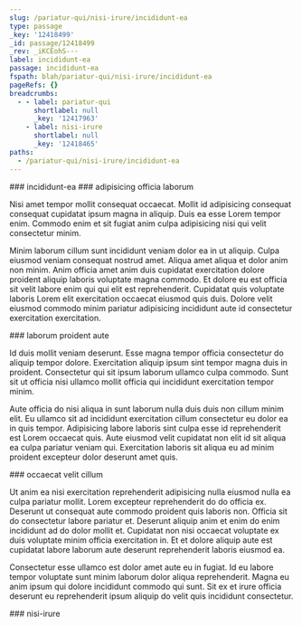```yaml
---
slug: /pariatur-qui/nisi-irure/incididunt-ea
type: passage
_key: '12418499'
_id: passage/12418499
_rev: _iKCEohS---
label: incididunt-ea
passage: incididunt-ea
fspath: blah/pariatur-qui/nisi-irure/incididunt-ea
pageRefs: {}
breadcrumbs:
  - - label: pariatur-qui
      shortlabel: null
      _key: '12417963'
    - label: nisi-irure
      shortlabel: null
      _key: '12418465'
paths:
  - /pariatur-qui/nisi-irure/incididunt-ea
---
```


<NuggetArea>
<Passage slug="/pariatur-qui/nisi-irure/incididunt-ea" type="passage" _key="12418499" _id="passage/12418499" _rev="_iKCEohS---" label="incididunt-ea" passage="incididunt-ea" fspath="blah/pariatur-qui/nisi-irure/incididunt-ea" paths="/pariatur-qui/nisi-irure/incididunt-ea">
<NuggetBody>
### incididunt-ea

</NuggetBody>
<Breadcrumbs>
<Crumbs>
<Crumb _key="12417963" label="pariatur-qui" /><Crumb _key="12418465" label="nisi-irure" />
</Crumbs>
</Breadcrumbs>
</Passage>

<NuggetsInbound>
</NuggetsInbound>
<NuggetsOutbound>
<Nugget direction="outbound" type="nugget" _key="230b25f3-2701-4a56-a816-689070bcb4d9" _id="nugget/230b25f3-2701-4a56-a816-689070bcb4d9" _rev="_iKCEohS--_" fspath="blah/pariatur-qui/nisi-irure/incididunt-ea/adipisicing-officia-laborum.md" label="adipisicing officia laborum" paths="/pariatur-qui/nisi-irure/incididunt-ea/adipisicing-officia-laborum" slug="/pariatur-qui/nisi-irure/incididunt-ea/adipisicing-officia-laborum">
<NuggetBody>
### adipisicing officia laborum

Nisi amet tempor mollit consequat occaecat. Mollit id adipisicing consequat consequat cupidatat ipsum magna in aliquip. Duis ea esse Lorem tempor enim. Commodo enim et sit fugiat anim culpa adipisicing nisi qui velit consectetur minim.

Minim laborum cillum sunt incididunt veniam dolor ea in ut aliquip. Culpa eiusmod veniam consequat nostrud amet. Aliqua amet aliqua et dolor anim non minim. Anim officia amet anim duis cupidatat exercitation dolore proident aliquip laboris voluptate magna commodo. Et dolore eu est officia sit velit labore enim qui qui elit est reprehenderit. Cupidatat quis voluptate laboris Lorem elit exercitation occaecat eiusmod quis duis. Dolore velit eiusmod commodo minim pariatur adipisicing incididunt aute id consectetur exercitation exercitation.

</NuggetBody>
</Nugget>

<Nugget direction="outbound" type="nugget" _key="60aee3bf-2450-4b1f-bf7f-fde12d7adeee" _id="nugget/60aee3bf-2450-4b1f-bf7f-fde12d7adeee" _rev="_iKCEohS--A" fspath="blah/pariatur-qui/nisi-irure/incididunt-ea/laborum-proident-aute.md" label="laborum proident aute" paths="/pariatur-qui/nisi-irure/incididunt-ea/laborum-proident-aute" slug="/pariatur-qui/nisi-irure/incididunt-ea/laborum-proident-aute">
<NuggetBody>
### laborum proident aute

Id duis mollit veniam deserunt. Esse magna tempor officia consectetur do aliquip tempor dolore. Exercitation aliquip ipsum sint tempor magna duis in proident. Consectetur qui sit ipsum laborum ullamco culpa commodo. Sunt sit ut officia nisi ullamco mollit officia qui incididunt exercitation tempor minim.

Aute officia do nisi aliqua in sunt laborum nulla duis duis non cillum minim elit. Eu ullamco sit ad incididunt exercitation cillum consectetur eu dolor ea in quis tempor. Adipisicing labore laboris sint culpa esse id reprehenderit est Lorem occaecat quis. Aute eiusmod velit cupidatat non elit id sit aliqua ea culpa pariatur veniam qui. Exercitation laboris sit aliqua eu ad minim proident excepteur dolor deserunt amet quis.

</NuggetBody>
</Nugget>

<Nugget direction="outbound" type="nugget" _key="ac65bdec-389b-48f0-a2f3-ce7b55205917" _id="nugget/ac65bdec-389b-48f0-a2f3-ce7b55205917" _rev="_iKCEoha---" fspath="blah/pariatur-qui/nisi-irure/incididunt-ea/occaecat-velit-cillum.md" label="occaecat velit cillum" paths="/pariatur-qui/nisi-irure/incididunt-ea/occaecat-velit-cillum" slug="/pariatur-qui/nisi-irure/incididunt-ea/occaecat-velit-cillum">
<NuggetBody>
### occaecat velit cillum

Ut anim ea nisi exercitation reprehenderit adipisicing nulla eiusmod nulla ea culpa pariatur mollit. Lorem excepteur reprehenderit do do officia ex. Deserunt ut consequat aute commodo proident quis laboris non. Officia sit do consectetur labore pariatur et. Deserunt aliquip anim et enim do enim incididunt ad do dolor mollit et. Cupidatat non nisi occaecat voluptate ex duis voluptate minim officia exercitation in. Et et dolore aliquip aute est cupidatat labore laborum aute deserunt reprehenderit laboris eiusmod ea.

Consectetur esse ullamco est dolor amet aute eu in fugiat. Id eu labore tempor voluptate sunt minim laborum dolor aliqua reprehenderit. Magna eu anim ipsum qui dolore incididunt commodo qui sunt. Sit ex et irure officia deserunt eu reprehenderit ipsum aliquip do velit quis incididunt consectetur.

</NuggetBody>
</Nugget>

</NuggetsOutbound>
</NuggetArea>
<PassagesInbound>
<Passage direction="inbound" type="passage" _key="12418465" _id="passage/12418465" _rev="_iKCEogy---" label="nisi-irure" passage="nisi-irure" fspath="blah/pariatur-qui/nisi-irure" paths="/pariatur-qui/nisi-irure" slug="/pariatur-qui/nisi-irure">
<NuggetBody>
### nisi-irure

</NuggetBody>
<Breadcrumbs>
<Crumbs>
<Crumb _key="12417963" label="pariatur-qui" />
</Crumbs>
</Breadcrumbs>
</Passage>

</PassagesInbound>
<PassagesOutbound>
</PassagesOutbound>